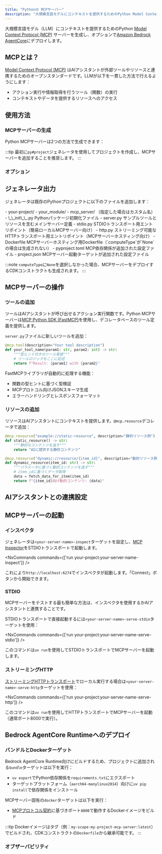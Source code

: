 ```yaml
---
title: "Pythonの MCPサーバー"
description: "大規模言語モデルにコンテキストを提供するためのPython Model Context Protocol (MCP)サーバーを生成"
---
```





大規模言語モデル（LLM）にコンテキストを提供するためのPython [Model Context Protocol (MCP)](https://modelcontextprotocol.io/) サーバーを生成し、オプションで[Amazon Bedrock AgentCore](https://docs.aws.amazon.com/bedrock-agentcore/latest/devguide/)にデプロイします。

## MCPとは？

[Model Context Protocol (MCP)](https://modelcontextprotocol.io/) はAIアシスタントが外部ツールやリソースと連携するためのオープンスタンダードです。LLMが以下を一貫した方法で行えるようにします：

- アクション実行や情報取得を行うツール（関数）の実行
- コンテキストやデータを提供するリソースへのアクセス

## 使用方法

### MCPサーバーの生成

Python MCPサーバーは2つの方法で生成できます：

<RunGenerator generator="py#mcp-server" />

:::tip
最初に<Link path="/guides/python-project">`py#project`</Link>ジェネレータを使用してプロジェクトを作成し、MCPサーバーを追加することを推奨します。
:::

### オプション

<GeneratorParameters generator="py#mcp-server" />

## ジェネレータ出力

ジェネレータは既存のPythonプロジェクトに以下のファイルを追加します：

<FileTree>
  - your-project/
    - your_module/
      - mcp_server/ （指定した場合はカスタム名）
        - \_\_init\_\_.py Pythonパッケージ初期化ファイル
        - server.py サンプルツールとリソースを含むメインサーバー定義
        - stdio.py STDIOトランスポート用エントリポイント（簡易ローカルMCPサーバー向け）
        - http.py ストリーミング可能なHTTPトランスポート用エントリポイント（MCPサーバーホスティング向け）
        - Dockerfile MCPサーバーホスティング用Dockerfile（`computeType`が`None`の場合は生成されない）
    - pyproject.toml MCP依存関係が追加された設定ファイル
    - project.json MCPサーバー起動ターゲットが追加された設定ファイル
</FileTree>

:::note
`computeType`に`None`を選択しなかった場合、MCPサーバーをデプロイするCDKコンストラクトも生成されます。
:::

## MCPサーバーの操作

### ツールの追加

ツールはAIアシスタントが呼び出せるアクション実行関数です。Python MCPサーバーは[MCP Python SDK (FastMCP)](https://github.com/modelcontextprotocol/python-sdk)を使用し、デコレータベースのツール定義を提供します。

`server.py`ファイルに新しいツールを追加：

```python
@mcp.tool(description="Your tool description")
def your_tool_name(param1: str, param2: int) -> str:
    """型ヒント付きのツール実装"""
    # ツールロジックをここに記述
    return f"Result: {param1} with {param2}"
```

FastMCPライブラリが自動的に処理する機能：
- 関数の型ヒントに基づく型検証
- MCPプロトコル向けJSONスキーマ生成
- エラーハンドリングとレスポンスフォーマット

### リソースの追加

リソースはAIアシスタントにコンテキストを提供します。`@mcp.resource`デコレータで追加：

```python
@mcp.resource("example://static-resource", description="静的リソース例")
def static_resource() -> str:
    """静的なコンテンツを返す"""
    return "AIに提供する静的コンテンツ"

@mcp.resource("dynamic://resource/{item_id}", description="動的リソース例")
def dynamic_resource(item_id: str) -> str:
    """パラメータに基づく動的コンテンツを返す"""
    # item_idに基づくデータ取得
    data = fetch_data_for_item(item_id)
    return f"{item_id}向け動的コンテンツ: {data}"
```

## AIアシスタントとの連携設定

<Snippet name="mcp/configuration-py" parentHeading="AIアシスタントとの連携設定" />

## MCPサーバーの起動

### インスペクタ

ジェネレータは`<your-server-name>-inspect`ターゲットを設定し、[MCP Inspector](https://github.com/modelcontextprotocol/inspector)をSTDIOトランスポートで起動します。

<NxCommands commands={['run your-project:your-server-name-inspect']} />

これにより`http://localhost:6274`でインスペクタが起動します。「Connect」ボタンから開始できます。

### STDIO

MCPサーバーをテストする最も簡単な方法は、インスペクタを使用するかAIアシスタントと連携することです。

STDIOトランスポートで直接起動するには`<your-server-name>-serve-stdio`ターゲットを使用：

<NxCommands commands={['run your-project:your-server-name-serve-stdio']} />

このコマンドは`uv run`を使用してSTDIOトランスポートでMCPサーバーを起動します。

### ストリーミングHTTP

[ストリーミングHTTPトランスポート](https://modelcontextprotocol.io/docs/concepts/transports#streamable-http)でローカル実行する場合は`<your-server-name>-serve-http`ターゲットを使用：

<NxCommands commands={['run your-project:your-server-name-serve-http']} />

このコマンドは`uv run`を使用してHTTPトランスポートでMCPサーバーを起動（通常ポート8000で実行）。

## Bedrock AgentCore Runtimeへのデプロイ

<Snippet name="mcp/bedrock-deployment" parentHeading="Bedrock AgentCore Runtimeへのデプロイ" />

### バンドルとDockerターゲット

Bedrock AgentCore Runtime向けにビルドするため、プロジェクトに追加される`bundle`ターゲットは以下を実行：
- `uv export`でPython依存関係を`requirements.txt`にエクスポート
- ターゲットプラットフォーム（`aarch64-manylinux2014`）向けに`uv pip install`で依存関係をインストール

MCPサーバー固有の`docker`ターゲットは以下を実行：
- [MCPプロトコル契約](https://docs.aws.amazon.com/bedrock-agentcore/latest/devguide/runtime-service-contract.html#mcp-protocol-contract)に基づきポート`8000`で動作するDockerイメージをビルド

:::tip
Dockerイメージはタグ（例：`my-scope-my-project-mcp-server:latest`）でビルドされ、CDKコンストラクトの`Dockerfile`から継承可能です。
:::

### オブザーバビリティ

<Snippet name="mcp/observability" parentHeading="オブザーバビリティ" />